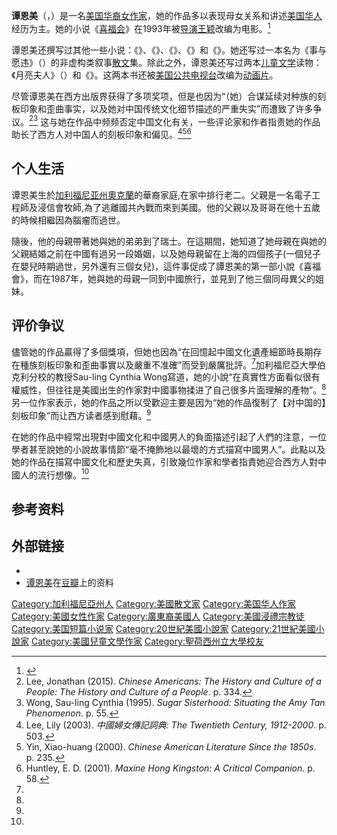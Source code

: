 

{{Infobox writer
| 姓名     = 谭恩美
| 图像     = Amy Tan.jpg
| 图像大小 = 240px
| 图像说明 = 谭恩美（摄于2007年）
| 原文名称 = {{lang|en|Amy Tan}}
| 出生     = {{Birth date and age|1952|02|19}}<ref>{{cite web|author1=金芳颖|title=喜福会The Joy Luck Club-精读|url=http://mooc1.chaoxing.com/course/86614499.html|website=超星网|publisher=[[浙江传媒学院|浙江传媒学院]]|accessdate=2017-11-11|archive-date=2017-11-11|archive-url=https://web.archive.org/web/20171111205234/http://mooc1.chaoxing.com/course/86614499.html|dead-url=no}}</ref>
| 出生地点 = [[美国|美国]][[加利福尼亚州|加利福尼亚州]][[奥克兰市|奥克兰市]]<ref name="中国网">{{cite web|title=谭恩美为母亲而写作 小说背后的中国家族故事|url=http://www.china.com.cn/book/txt/2006-11/03/content_7312661.htm|website=[[中国网|中国网]]|publisher=[[南方周末|南方周末]]|accessdate=2017-11-11|archive-date=2017-11-11|archive-url=https://web.archive.org/web/20171111205206/http://www.china.com.cn/book/txt/2006-11/03/content_7312661.htm|dead-url=no}}</ref>
| 逝世     = 
| 逝世地点 = 
| 职业     = [[小说家|小说家]]
| 国籍     = {{USA}}
| 种族     = [[华裔美国人|华裔美国人]]
| signature        = Amy Tan's signature.svg
| 公民权   = 
| 教育程度 = [[硕士|硕士]]
| 母校     = {{Plain list|
* {{Nowrap|[[圣何塞州立大学|圣何塞州立大学]]<small>（[[文学士|文学士]]，[[文学硕士|文学硕士]]）</small>}}
* [[圣塔克鲁兹加利福尼亚大学|圣塔克鲁兹加利福尼亚大学]]<small>（退学）</small>
* [[加州大学柏克莱分校|加州大学柏克莱分校]]<small>（退学）</small>
}}
| 创作时期 = 1989年迄今
| 官方网站 = {{URL|www.amytan.net}}
| module   = 
{{Infobox name module
| simplified  = 谭恩美
| traditional = 譚恩美
| first       = s
}}
}}

'''谭恩美'''（{{Lang-en|'''Amy Tan'''}}，{{bd|1952年|2月19日|||catIdx=谭}}）是一名[[美国华裔|美国华裔]][[女作家|女作家]]，她的作品多以表现母女关系和讲述[[美国华人|美国华人]]经历为主。她的小说《[[喜福会|喜福会]]》在1993年被[[导演|导演]][[王颖|王颖]]改编为电影。<ref>{{cite web|title=25年前，《喜福会》也曾给亚裔带来希望，后来呢？|url=https://cn.nytimes.com/culture/20180911/joy-luck-club-crazy-rich-asians/|accessdate=2018-09-11|archive-date=2018-09-11|archive-url=https://web.archive.org/web/20180911204221/https://cn.nytimes.com/culture/20180911/joy-luck-club-crazy-rich-asians/|dead-url=no}}</ref>

谭恩美还撰写过其他一些小说：《{{Link-en|灶神之妻|The Kitchen God's Wife}}》、《{{Link-en|灵感女孩|The Hundred Secret Senses}}》、《{{Link-en|接骨师之女|The Bonesetter's Daughter}}》、《{{Link-en|沉没之鱼|Saving Fish from Drowning}}》和《{{Link-en|奇幻山谷|The Valley of Amazement}}》。她还写过一本名为《事与愿违》（{{lang|en|The Opposite of Fate: A Book of Musings}}）的非虚构类叙事[[散文|散文]]集。除此之外，谭恩美还写过两本[[儿童文学|儿童文学]]读物：《月亮夫人》（{{lang|en|The Moon Lady}}）和《{{Link-en|傻瓜猫 (小说)|Sagwa, the Chinese Siamese Cat (book)|傻瓜猫}}》。这两本书还被[[美国公共电视台|美国公共电视台]]改编为[[动画片|动画片]]。

尽管谭恩美在西方出版界获得了多项奖项，但是也因为“（她）合谋延续对种族的刻板印象和歪曲事实，以及她对中国传统文化细节描述的严重失实”而遭致了许多争议。<ref name=jonathan>Lee, Jonathan (2015). ''Chinese Americans: The History and Culture of a People: The History and Culture of a People''. p. 334.</ref><ref name=cynthia>Wong, Sau-ling Cynthia (1995). ''Sugar Sisterhood: Situating the Amy Tan Phenomenon''. p. 55.</ref> 这与她在作品中频频否定中国文化有关，一些评论家和作者指责她的作品助长了西方人对中国人的刻板印象和偏见。<ref name=lily>Lee, Lily (2003). ''中國婦女傳記詞典: The Twentieth Century, 1912-2000''. p. 503.</ref><ref name=xiaohuang>Yin, Xiao-huang (2000). ''Chinese American Literature Since the 1850s''. p. 235.</ref><ref name=huntley>Huntley, E. D. (2001). ''Maxine Hong Kingston: A Critical Companion''. p. 58.</ref>

== 个人生活 ==
谭恩美生於[[加利福尼亚州|加利福尼亚州]][[奧克蘭市|奧克蘭]]的華裔家庭,在家中排行老二。父親是一名電子工程師及浸信會牧師,為了逃離國共內戰而來到美國。他的父親以及哥哥在他十五歲的時候相繼因為腦瘤而過世。

隨後，他的母親帶著她與她的弟弟到了瑞士。在這期間，她知道了她母親在與她的父親結婚之前在中國有過另一段婚姻，以及她母親留在上海的四個孩子(一個兒子在嬰兒時期過世，另外還有三個女兒)，這件事促成了譚恩美的第一部小說《喜福會》，而在1987年，她與她的母親一同到中國旅行，並見到了他三個同母異父的姐妹。

== 评价争议 ==
儘管她的作品贏得了多個獎項，但她也因為“在回憶起中國文化遺產細節時長期存在種族刻板印象和歪曲事實以及嚴重不准確”而受到嚴厲批評。<ref name=jonathan/>加利福尼亞大學伯克利分校的教授Sau-ling Cynthia Wong寫道，她的小說“在真實性方面看似很有權威性，但往往是美國出生的作家對中國事物揉进了自己很多片面理解的產物”。<ref name=cynthia/>另一位作家表示，她的作品之所以受歡迎主要是因为“她的作品復制了【对中国的】刻板印象”而让西方读者感到慰藉。<ref name=lily/>

在她的作品中經常出現對中國文化和中國男人的負面描述引起了人們的注意，一位學者甚至說她的小說故事情節“毫不掩飾地以最壞的方式描寫中國男人”。此點以及她的作品在描寫中國文化和歷史失真，引致幾位作家和學者指責她迎合西方人對中國人的流行想像。<ref name=huntley/>

== 参考资料 ==
{{Reflist|2}}

== 外部链接 ==
* {{Official website|http://www.amytan.net/}}
* [https://book.douban.com/author/202437/ 谭恩美]{{Wayback|url=https://book.douban.com/author/202437/ |date=20171111205659 }}在[[豆瓣|豆瓣]]上的资料{{zh-hans}}

{{Portal bar|文学|人物|美国}}
{{Authority control}}
{{DEFAULTSORT:Tan, Amy}}

[[Category:加利福尼亞州人|Category:加利福尼亞州人]]
[[Category:美國散文家|Category:美國散文家]]
[[Category:美国华人作家|Category:美国华人作家]]
[[Category:美國女性作家|Category:美國女性作家]]
[[Category:廣東裔美國人|Category:廣東裔美國人]]
[[Category:美國浸禮宗教徒|Category:美國浸禮宗教徒]]
[[Category:美国短篇小说家|Category:美国短篇小说家]]
[[Category:20世紀美國小說家|Category:20世紀美國小說家]]
[[Category:21世紀美國小說家|Category:21世紀美國小說家]]
[[Category:美國兒童文學作家|Category:美國兒童文學作家]]
[[Category:聖荷西州立大學校友|Category:聖荷西州立大學校友]]